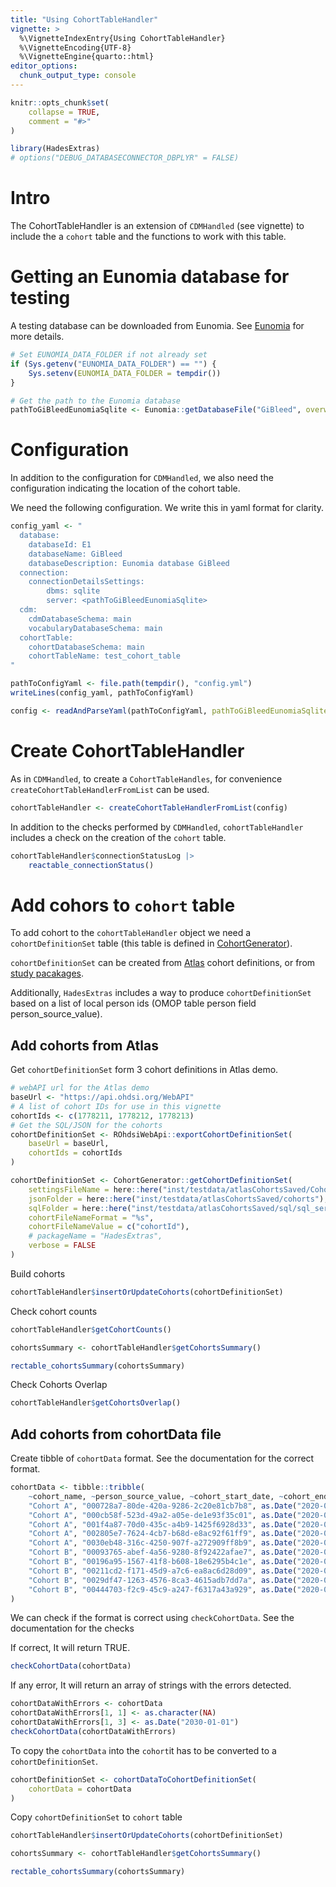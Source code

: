 ```yaml
---
title: "Using CohortTableHandler"
vignette: >
  %\VignetteIndexEntry{Using CohortTableHandler}
  %\VignetteEncoding{UTF-8}
  %\VignetteEngine{quarto::html}
editor_options: 
  chunk_output_type: console
---
```


```r
knitr::opts_chunk$set(
    collapse = TRUE,
    comment = "#>"
)
```

```r
library(HadesExtras)
# options("DEBUG_DATABASECONNECTOR_DBPLYR" = FALSE)
```

# Intro

The CohortTableHandler is an extension of `CDMHandled` (see vignette) to include the a `cohort` table and the functions to work with this table. 

# Getting an Eunomia database for testing

A testing database can be downloaded from Eunomia. See [Eunomia](https://ohdsi.github.io/Eunomia/reference/getDatabaseFile.html) for more details.
```r
# Set EUNOMIA_DATA_FOLDER if not already set
if (Sys.getenv("EUNOMIA_DATA_FOLDER") == "") {
    Sys.setenv(EUNOMIA_DATA_FOLDER = tempdir())
}

# Get the path to the Eunomia database
pathToGiBleedEunomiaSqlite <- Eunomia::getDatabaseFile("GiBleed", overwrite = FALSE)
```

# Configuration 

In addition to the configuration for `CDMHandled`, we also need the configuration indicating the location of the cohort table. 

We need the following configuration. We write this in yaml format for clarity. 

```r
config_yaml <- "
  database:
    databaseId: E1
    databaseName: GiBleed
    databaseDescription: Eunomia database GiBleed
  connection:
    connectionDetailsSettings:
        dbms: sqlite
        server: <pathToGiBleedEunomiaSqlite>
  cdm:
    cdmDatabaseSchema: main
    vocabularyDatabaseSchema: main
  cohortTable:
    cohortDatabaseSchema: main
    cohortTableName: test_cohort_table
"

pathToConfigYaml <- file.path(tempdir(), "config.yml")
writeLines(config_yaml, pathToConfigYaml)
```

```r
config <- readAndParseYaml(pathToConfigYaml, pathToGiBleedEunomiaSqlite = pathToGiBleedEunomiaSqlite)
```

# Create CohortTableHandler

As in `CDMHandled`, to create a `CohortTableHandles`, for convenience `createCohortTableHandlerFromList` can be used. 
```r
cohortTableHandler <- createCohortTableHandlerFromList(config)
```

In addition to the checks performed by `CDMHandled`, `cohortTableHandler` includes a check on the creation of the `cohort` table. 

```r
cohortTableHandler$connectionStatusLog |>
    reactable_connectionStatus()
```


# Add cohors to `cohort` table 

To add cohort to the `cohortTableHandler` object we need a `cohortDefinitionSet` table (this table is defined in [CohortGenerator](https://ohdsi.github.io/CohortGenerator/articles/GeneratingCohorts.html#downloading-cohorts-from-atlas)). 

`cohortDefinitionSet` can be created from
[Atlas](https://ohdsi.github.io/CohortGenerator/articles/GeneratingCohorts.html#downloading-cohorts-from-atlas) 
cohort definitions, or from 
[study pacakages](https://ohdsi.github.io/CohortGenerator/reference/getCohortDefinitionSet.html). 

Additionally, `HadesExtras` includes a way to produce `cohortDefinitionSet` based on a list of local person ids (OMOP table person field person_source_value). 

## Add cohorts from Atlas

Get `cohortDefinitionSet` form 3 cohort definitions in Atlas demo. 
```r
# webAPI url for the Atlas demo
baseUrl <- "https://api.ohdsi.org/WebAPI"
# A list of cohort IDs for use in this vignette
cohortIds <- c(1778211, 1778212, 1778213)
# Get the SQL/JSON for the cohorts
cohortDefinitionSet <- ROhdsiWebApi::exportCohortDefinitionSet(
    baseUrl = baseUrl,
    cohortIds = cohortIds
)
```

```r
cohortDefinitionSet <- CohortGenerator::getCohortDefinitionSet(
    settingsFileName = here::here("inst/testdata/atlasCohortsSaved/Cohorts.csv"),
    jsonFolder = here::here("inst/testdata/atlasCohortsSaved/cohorts"),
    sqlFolder = here::here("inst/testdata/atlasCohortsSaved/sql/sql_server"),
    cohortFileNameFormat = "%s",
    cohortFileNameValue = c("cohortId"),
    # packageName = "HadesExtras",
    verbose = FALSE
)
```


Build cohorts 
```r
cohortTableHandler$insertOrUpdateCohorts(cohortDefinitionSet)
```

Check cohort counts 
```r
cohortTableHandler$getCohortCounts()
```

```r
cohortsSummary <- cohortTableHandler$getCohortsSummary()
```

```r
rectable_cohortsSummary(cohortsSummary)
```

Check Cohorts Overlap
```r
cohortTableHandler$getCohortsOverlap()
```

## Add cohorts from cohortData file

Create tibble of `cohortData` format. See the documentation for the correct format. 

```r
cohortData <- tibble::tribble(
    ~cohort_name, ~person_source_value, ~cohort_start_date, ~cohort_end_date,
    "Cohort A", "000728a7-80de-420a-9286-2c20e81cb7b8", as.Date("2020-01-01"), as.Date("2020-01-03"),
    "Cohort A", "000cb58f-523d-49a2-a05e-de1e93f35c01", as.Date("2020-01-01"), as.Date("2020-01-03"),
    "Cohort A", "001f4a87-70d0-435c-a4b9-1425f6928d33", as.Date("2020-01-01"), as.Date("2020-01-03"),
    "Cohort A", "002805e7-7624-4cb7-b68d-e8ac92f61ff9", as.Date("2020-01-01"), as.Date("2020-01-03"),
    "Cohort A", "0030eb48-316c-4250-907f-a272909ff8b9", as.Date("2020-01-01"), as.Date("2020-01-03"),
    "Cohort B", "00093765-abef-4a56-9280-8f92422afae7", as.Date("2020-01-01"), as.Date("2020-01-04"),
    "Cohort B", "00196a95-1567-41f8-b608-18e6295b4c1e", as.Date("2020-01-01"), as.Date("2020-01-04"),
    "Cohort B", "00211cd2-f171-45d9-a7c6-ea8ac6d28d09", as.Date("2020-01-01"), as.Date("2020-01-04"),
    "Cohort B", "0029df47-1263-4576-8ca3-4615adb7dd7a", as.Date("2020-01-01"), as.Date("2020-01-04"),
    "Cohort B", "00444703-f2c9-45c9-a247-f6317a43a929", as.Date("2020-01-01"), as.Date("2020-01-04")
)
```

We can check if the format is correct using `checkCohortData`. See the documentation for the checks

If correct, It will return TRUE. 
```r
checkCohortData(cohortData)
```

If any error, It will return an array of strings with the errors detected.  
```r
cohortDataWithErrors <- cohortData
cohortDataWithErrors[1, 1] <- as.character(NA)
cohortDataWithErrors[1, 3] <- as.Date("2030-01-01")
checkCohortData(cohortDataWithErrors)
```


To copy the `cohortData` into the `cohort`it has to be converted to a `cohortDefinitionSet`.  


```r
cohortDefinitionSet <- cohortDataToCohortDefinitionSet(
    cohortData = cohortData
)
```


Copy `cohortDefinitionSet` to `cohort` table 

```r
cohortTableHandler$insertOrUpdateCohorts(cohortDefinitionSet)
```


```r
cohortsSummary <- cohortTableHandler$getCohortsSummary()
```

```r
rectable_cohortsSummary(cohortsSummary)
```






